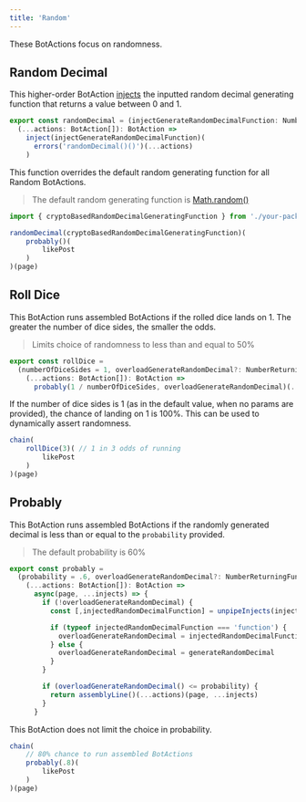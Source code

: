 ```yaml
---
title: 'Random'
---
```


These BotActions focus on randomness.

## Random Decimal
This higher-order BotAction [injects](/api/inject) the inputted random decimal generating function that returns a value between 0 and 1.

```typescript
export const randomDecimal = (injectGenerateRandomDecimalFunction: NumberReturningFunc) =>
  (...actions: BotAction[]): BotAction =>
    inject(injectGenerateRandomDecimalFunction)(
      errors('randomDecimal()()')(...actions)
    )
```

This function overrides the default random generating function for all Random BotActions.

> The default random generating function is [Math.random()](https://developer.mozilla.org/en-US/docs/Web/JavaScript/Reference/Global_Objects/Math/random)

```typescript
import { cryptoBasedRandomDecimalGeneratingFunction } from './your-package'

randomDecimal(cryptoBasedRandomDecimalGeneratingFunction)(
    probably()(
        likePost
    )
)(page)
```

## Roll Dice
This BotAction runs assembled BotActions if the rolled dice lands on 1. The greater the number of dice sides, the smaller the odds.

> Limits choice of randomness to less than and equal to 50%

```typescript
export const rollDice =
  (numberOfDiceSides = 1, overloadGenerateRandomDecimal?: NumberReturningFunc) =>
    (...actions: BotAction[]): BotAction =>
      probably(1 / numberOfDiceSides, overloadGenerateRandomDecimal)(...actions)
```
If the number of dice sides is 1 (as in the default value, when no params are provided), the chance of landing on 1 is 100%. This can be used to dynamically assert randomness.

```typescript
chain(
    rollDice(3)( // 1 in 3 odds of running
        likePost
    )
)(page)
```

## Probably

This BotAction runs assembled BotActions if the randomly generated decimal is less than or equal to the `probability` provided.

> The default probability is 60%

```typescript
export const probably =
  (probability = .6, overloadGenerateRandomDecimal?: NumberReturningFunc) =>
    (...actions: BotAction[]): BotAction =>
      async(page, ...injects) => {
        if (!overloadGenerateRandomDecimal) {
          const [,injectedRandomDecimalFunction] = unpipeInjects(injects, 1)

          if (typeof injectedRandomDecimalFunction === 'function') {
            overloadGenerateRandomDecimal = injectedRandomDecimalFunction // once injects becomes Map based :)
          } else {
            overloadGenerateRandomDecimal = generateRandomDecimal
          }
        }

        if (overloadGenerateRandomDecimal() <= probability) {
          return assemblyLine()(...actions)(page, ...injects)
        }
      }
```

This BotAction does not limit the choice in probability.

```typescript
chain(
    // 80% chance to run assembled BotActions
    probably(.8)(
        likePost
    )
)(page)
```